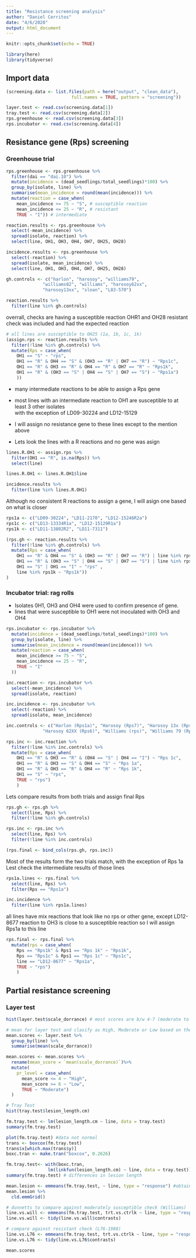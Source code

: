 ```yaml
---
title: "Resistance screening analysis"
author: "Daniel Cerritos"
date: "4/6/2020"
output: html_document
---
```


```r
knitr::opts_chunk$set(echo = TRUE)
```

```r
library(here)
library(tidyverse)
```

## Import data

```r
(screening.data <- list.files(path = here("output", "clean_data"), 
                         full.names = TRUE, pattern = "screening"))

layer.test <- read.csv(screening.data[1])
tray.test <- read.csv(screening.data[2])
rps.greenhouse <- read.csv(screening.data[3])
rps.incubator <- read.csv(screening.data[4])
```

## Resistance gene (Rps) screening 

### Greenhouse trial

```r
rps.greenhouse <- rps.greenhouse %>% 
  filter(dai == "dai.10") %>% 
  mutate(incidence = (dead_seedlings/total_seedlings)*100) %>% 
  group_by(isolate, line) %>% 
  summarise(mean_incidence = round(mean(incidence))) %>% 
  mutate(reaction = case_when(
    mean_incidence >= 75 ~ "S", # susceptible reaction
    mean_incidence <= 25 ~ "R", # resistant
    TRUE ~ "I")) # intermediate 

reaction.results <- rps.greenhouse %>% 
  select(-mean_incidence) %>% 
  spread(isolate, reaction) %>% 
  select(line, OH1, OH3, OH4, OH7, OH25, OH28) 

incidence.results <- rps.greenhouse %>% 
  select(-reaction) %>% 
  spread(isolate, mean_incidence) %>% 
  select(line, OH1, OH3, OH4, OH7, OH25, OH28) 

gh.controls <- c("harlon", "harosoy", "williams79", 
              "williams82", "williams", "harosoy62xx", 
              "harosoy13xx", "sloan", "L83-570")

reaction.results %>% 
  filter(line %in% gh.controls) 
```

overrall, checks are having a susceptible reaction
OHR1 and OH28 resistant check was included and had the expected reaction

```r
# all lines are susceptible to OH25 (1a, 1b, 1c, 1k)
(assign.rps <- reaction.results %>% 
  filter(!line %in% gh.controls) %>% 
  mutate(Rps = case_when(
    OH1 == "S" ~ "rps",
    OH1 == "R" & OH4 == "S" & (OH3 == "R" | OH7 == "R") ~ "Rps1c", 
    OH1 == "R" & OH3 == "R" & OH4 == "R" & OH7 == "R" ~ "Rps1k", 
    OH1 == "R" & (OH3 == "S" | OH4 == "S" | OH7 == "S") ~ "Rps1a")
    ))
```

- many intermediate reactions to be able to assign a Rps gene  

- most lines with an intermediate reaction to OH1 are susceptible to at least 3 other isolates  
with the exception of LD09-30224 and LD12-15129

- I will assign no resistance gene to these lines except to the mention above

- Lets look the lines with a R reactions and no gene was asign 

```r
lines.R.OH1 <- assign.rps %>% 
  filter(OH1 == "R", is.na(Rps)) %>%
  select(line)

lines.R.OH1 <- lines.R.OH1$line

incidence.results %>% 
  filter(line %in% lines.R.OH1)
```

Although no consistent R reactions to assign a gene, I will asign one based on what is closer

```r
rps1a <- c("LD09-30224", "LD11-2170", "LD12-15246R2a")
rps1c <- c("LD13-13334R1a", "LD12-15129R1a")
rps1k <- c("LD11-13802R2", "LD11-7311")

(rps.gh <- reaction.results %>% 
  filter(!line %in% gh.controls) %>% 
  mutate(Rps = case_when(
    OH1 == "R" & OH4 == "S" & (OH3 == "R" | OH7 == "R") | line %in% rps1c ~ "Rps1c", 
    OH1 == "R" & (OH3 == "S" | OH4 == "S" | OH7 == "S") | line %in% rps1a ~ "Rps1a", 
    OH1 == "S" | OH1 == "I" ~ "rps" ,
    line %in% rps1k ~ "Rps1k"))
)
```

### Incubator trial: rag rolls 

- Isolates 0H1, OH3 and OH4 were used to confirm presence of gene.
- lines that were susceptible to OH1 were not inoculated with OH3 and OH4

```r
rps.incubator <- rps.incubator %>% 
  mutate(incidence = (dead_seedlings/total_seedlings)*100) %>% 
  group_by(isolate, line) %>% 
  summarise(mean_incidence = round(mean(incidence))) %>% 
  mutate(reaction = case_when(
    mean_incidence >= 75 ~ "S", 
    mean_incidence <= 25 ~ "R", 
    TRUE ~ "I"
  ))

inc.reaction <- rps.incubator %>% 
  select(-mean_incidence) %>% 
  spread(isolate, reaction)

inc.incidence <- rps.incubator %>% 
  select(-reaction) %>% 
  spread(isolate, mean_incidence)

inc.controls <- c("Harlon (Rps1a)", "Harosoy (Rps7)", "Harosoy 13x (Rps1b)", 
              "Harosoy 62XX (Rps6)", "Williams (rps)", "Williams 79 (Rps1c)")

rps.inc <- inc.reaction %>%
  filter(!line %in% inc.controls) %>% 
  mutate(Rps = case_when(
    OH1 == "R" & OH3 == "R" & (OH4 == "S" | OH4 == "I") ~ "Rps 1c", 
    OH1 == "R" & OH3 == "S" & OH4 == "S" ~ "Rps 1a", 
    OH1 == "R" & OH3 == "R" & OH4 == "R" ~ "Rps 1k", 
    OH1 == "S" ~ "rps", 
    TRUE ~ "rps")
    )

```

Lets compare results from both trials and assign final Rps

```r

rps.gh <- rps.gh %>% 
  select(line, Rps) %>% 
  filter(!line %in% gh.controls)

rps.inc <- rps.inc %>% 
  select(line, Rps) %>% 
  filter(!line %in% inc.controls)

(rps.final <- bind_cols(rps.gh, rps.inc))
```

Most of the results form the two trials match, with the exception of Rps 1a  
Lest check the intermediate results of those lines 

```r
rps1a.lines <- rps.final %>% 
  select(line, Rps) %>% 
  filter(Rps == "Rps1a")

inc.incidence %>% 
  filter(line %in% rps1a.lines)
```

all lines have mix reactions that look like no rps or other gene, except LD12-8677
reaction to OH3 is close to a susceptible reaction so I will assign Rps1a to this line

```r
rps.final <- rps.final %>% 
  mutate(rps = case_when(
    Rps == "Rps1k" & Rps1 == "Rps 1k" ~ "Rps1k", 
    Rps == "Rps1c" & Rps1 == "Rps 1c" ~ "Rps1c", 
    line == "LD12-8677" ~ "Rps1a", 
    TRUE ~ "rps")
    )
```

## Partial resistance screening
### Layer test

```r
hist(layer.test$scale_dorrance) # most scores are b/w 4-7 (moderate to low levels)

# mean for layer test and clasify as High, Moderate or Low based on the score mean
mean.scores <- layer.test %>% 
  group_by(line) %>% 
  summarise(mean(scale_dorrance)) 

mean.scores <- mean.scores %>% 
  rename(mean_score = `mean(scale_dorrance)`)%>% 
  mutate(
    pr_level = case_when(
      mean_score <= 4 ~ "High", 
      mean_score >= 6 ~ "Low", 
      TRUE ~ "Moderate")
  )
```

```r
# Tray Test
hist(tray.test$lesion_length.cm)  

fm.tray.test <- lm(lesion_length.cm ~ line, data = tray.test) 
summary(fm.tray.test) 

plot(fm.tray.test) #data not normal
trans <- boxcox(fm.tray.test) 
trans$x[which.max(trans$y)]
boxc.tran <- make.tran("boxcox", 0.2626)

fm.tray.test<- with(boxc.tran, 
                lm(linkfun(lesion_length.cm) ~ line, data = tray.test))
summary(fm.tray.test) # differences in lesion length 

mean.lesion <- emmeans(fm.tray.test, ~ line, type = "response") #obtain back-transformed emmmeans    
mean.lesion %>% 
  cld.emmGrid()

# dunnetts to compare against moderately susceptible check (Williams)
line.vs.will <- emmeans(fm.tray.test, trt.vs.ctrlk ~ line, type = "response")
line.vs.will <- tidy(line.vs.will$contrasts)

# compare against resistant check (L76-1988)
line.vs.L76 <- emmeans(fm.tray.test, trt.vs.ctrlk ~ line, type = "response", ref = 1)
line.vs.L76 <- tidy(line.vs.L76$contrasts)
```

```r

mean.scores


```


